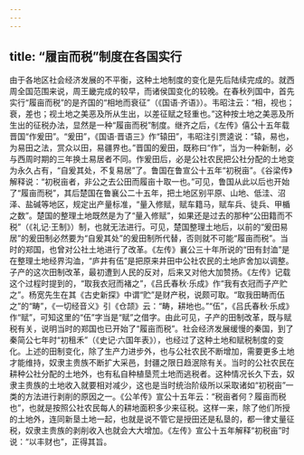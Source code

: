 ```yaml
---
---
---
```

title: “履亩而税”制度在各国实行
---



由于各地区社会经济发展的不平衡，这种土地制度的变化是先后陆续完成的。就西周全国范围来说，周王畿完成的较早，而诸侯国变化的较晚。在春秋列国中，首先实行“履亩而税”的是齐国的“相地而衰征”（《国语·齐语》）。韦昭注云：“相，视也；衰，差也；视土地之美恶及所从生出，以差征赋之轻重也。”这种按土地之美恶及所生出的征税办法，显然是一种“履亩而税”制度。继齐之后，《左传》僖公十五年载晋国“作爰田”。“爰田”，《国语·晋语三》作“辕田”，韦昭注引贾逵说：“辕，易也，为易田之法，赏众以田，易疆界也。”晋国的爰田，既称曰“作”，当为一种新制，必与西周时期的三年换土易居者不同。作爰田后，必是公社农民把公社分配的土地变为永久占有，“自爰其处，不复易居”了。鲁国在鲁宣公十五年“初税亩”。《谷梁传》解释说：“初税亩者，非公之去公田而履亩十取一也。”可见，鲁国从此以后也开始了“履亩而税”，其后楚国在鲁襄公二十五年，把土地区别平原、山地、低洼、沼泽、盐碱等地区，规定出产量标准，“量入修赋，赋车籍马，赋车兵、徒兵、甲楯之数”。楚国的整理土地既然是为了“量入修赋”，如果还是过去的那种“公田籍而不税”（《礼记·王制》）制，也就无法进行。可见，楚国整理土地后，以前的“爰田易居”的爰田制必然要为“自爰其处”的爰田制所代替，否则就不可能“履亩而税”。当时的郑国，也曾对公社土地进行了改革。《左传》襄公三十年所说的“田有封洫”是在整理土地经界沟洫，“庐井有伍”是把原来井田中公社农民的土地庐舍加以调整。子产的这次田制改革，最初遭到人民的反对，后来又对他大加赞扬。《左传》记载这个过程时提到的，“取我衣冠而褚之”，《吕氏春秋·乐成》作“我有衣冠而子产贮之”。杨宽先生在其《古史新探》中谓“贮”是财产税，说颇可取。“取我田畴而伍之”的“畴”，《一切经音义》引《仓颉》云：“畴，耕地也。”“伍”，《吕氏春秋·乐成》作“赋”，可知这里的“伍”字当是“赋”之借字。由此可见，子产的田制改革，既与赋税有关，说明当时的郑国也已开始了“履亩而税”。社会经济发展缓慢的秦国，到了秦简公七年时“初租禾”（《史记·六国年表》），也经过了这种土地和赋税制度的变化。上述的田制变化，除了生产力进步外，也与公社农民不断增加，需要更多土地才能维持，奴隶主贵族不断扩大采邑，封疆之限日趋泯除有关。当时的公社农民在耕种公社分配的土地外，也有私自种植垦荒土地而逃税者。这种情况长久下去，奴隶主贵族的土地收入就要相对减少，这也是当时统治阶级所以采取诸如“初税亩”一类的方法进行剥削的原因之一。《公羊传》宣公十五年云：“税亩者何？履亩而税也”，也就是按照公社农民每人的耕地面积多少来征税。这样一来，除了他们所授的土地外，连同新垦土地一起，也就是说不管它是授田还是私垦的，都一律丈量征税，奴隶主贵族的剥削收入也就会大大增加。《左传》宣公十五年解释“初税亩”时说：“以丰财也”，正得其旨。